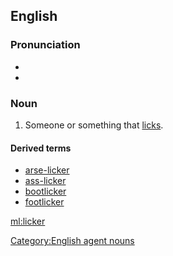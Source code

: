 ==English==

===Pronunciation===
* {{IPA|lɪkə}}
* {{homophones|liquor}}

===Noun===
{{en-noun}}

# Someone or something that [[lick]]s.

====Derived terms====
* [[arse-licker]]
* [[ass-licker]]
* [[bootlicker]]
* [[footlicker]]

[[Category:English agent nouns]]

[[ml:licker]]